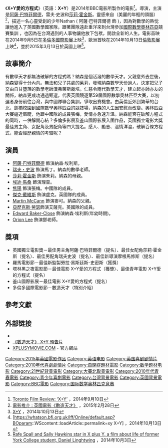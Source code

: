 {{noteTA
|G1=Show
|G2=Movie
|1=zh-hk:數造天才; zh-tw:X+Y愛的方程式; zh-hans:X加Y
}}
{{Infobox film
| name = X+Y愛的方程式
| original_name = X+Y
| image = 
| alt = 
| caption = 
| director = 摩根馬修斯
| producer = 戴維·M·湯普森<br>勞拉·黑斯廷斯-史密斯
| screenplay = 詹姆斯·格雷厄姆
| based on = 
| starring = [[阿薩·巴特菲爾德|阿薩·巴特菲爾德]]<br>拉菲斯波<br>[[莎莉·霍金斯|莎莉·霍金斯]]<br>[[埃迪·馬森|埃迪·馬森]]<br>焦陽
| music = 
| cinematography = 
| editing = 詹姆斯·格雷厄姆
| studio = BBC Films
| distributor = Bankside Films<BR>[[娛藝|娛藝]]
| released = {{flagicon|HKG}} 2015年3月19日<ref>[http://movies.infohk.net/Rcke0TdhqA 《數造天才》- 香港上畫電影] {{Wayback|url=http://movies.infohk.net/Rcke0TdhqA |date=20150402130554 }}，2015年3月1日</ref><br>{{flagicon|UK}} 2015年3月13日
| country = {{UK}}
| runtime = 111分钟
| language = [[英语|英语]]
| budget = 
| gross = 
| cn_name = X加Y
| hk_name = 數造天才
| tw_name = X+Y愛的方程式
}}
《'''X+Y愛的方程式'''》（英語：'''X+Y'''）是2014年BBC電影所製作的電影<ref>[http://variety.com/2014/film/reviews/toronto-film-review-xy-1201302661/ Toronto Film Review: ‘X+Y’] {{Wayback|url=http://variety.com/2014/film/reviews/toronto-film-review-xy-1201302661/ |date=20201112022814 }}，2014年9月10日</ref>。導演{{link-en|摩根·马修斯|Morgan Matthews (filmmaker)}}，主演是[[阿薩·巴特菲爾德|阿薩·巴特菲爾德]]，雷夫·史波和[[莎莉·霍金斯|莎莉·霍金斯]]。靈感來自{{link-en|Beautiful Young Minds|Beautiful Young Minds}}（美麗的年輕的頭腦）<ref>[http://news.sld2000.com/2015/02/xy.html 電影推介 : 英國電影《數造天才》] {{Wayback|url=http://news.sld2000.com/2015/02/xy.html |date=20210118102327 }}，2015年2月28日</ref>，描述一名心靈受創的少年Nathan ( 阿薩·巴特菲爾德 飾 )，因為對數學的熱忱讓他進入了英國數學國家隊，跟著團隊遠赴重洋來到台灣參加[[國際數學奧林匹亞|國際數學奧林匹亞]]競賽集訓 ，也因為在台灣遇到的人事物讓他放下包袱，開啟全新的人生。電影首映在2014年9月5日在[[多倫多國際影展|多倫多國際影展]]上映<ref>[http://www.tiff.net/festivals/thefestival/programmes/discovery/x-plus-y X+Y] {{webarchive|url=https://web.archive.org/web/20150721055927/http://www.tiff.net//festivals/thefestival/programmes/discovery/x-plus-y |date=2015-07-21 }}，2014年10月13日</ref>，歐洲首映在2014年10月13日[[倫敦影展|倫敦影展]]上映<ref>[https://whatson.bfi.org.uk/lff/Online/default.asp?BOparam::WScontent::loadArticle::permalink=xy X+Y] {{Wayback|url=https://whatson.bfi.org.uk/lff/Online/default.asp?BOparam::WScontent::loadArticle::permalink=xy |date=20200808043343 }}，2014年10月13日</ref>，並於2015年3月13日於英國上映<ref>[http://www.yorkpress.co.uk/news/11512569.Film_based_on_life_of_York_maths_genius/ Rafe Spall and Sally Hawkins star in X plus Y, a film about life of former York College student, Daniel Linghtwing] {{Wayback|url=http://www.yorkpress.co.uk/news/11512569.Film_based_on_life_of_York_maths_genius/ |date=20190401133311 }}，2014年10月3日</ref>。

==故事簡介==
有數學天才都無法破解的方程式嗎？納森是個活潑的數學天才。父親意外去世後，納森變得十分內向。無法和兒子共處的茱莉，發現納森數學天份過人，決定把兒子交由自甘墮落的數學老師漢弗萊斯栽培。仁慈令兩代數學天才，建立起亦師亦友的關係，納森更成功通過甄選，代表英國競逐第59屆國際數學奧林匹亞大賽，以初選者身份前往台灣，與中國隊聯合集訓，爭取出賽機會。由英倫近郊到繁華的台北，劍橋校園到國際數學奧林匹亞的競技場，納森的人生因安慰而改變。奧林匹亞大賽逼近眉睫，他跟中國隊的成員張梅，愛情亦急速升溫。納森能否在破解方程式的同時，一併解開心結？多倫多影展及釜山國際影展入圍作品，英國獨立電影大獎最佳男主角、女配角及男配角等四大提名。感人、勵志、溫情洋溢，破解百條方程式，能否經歷親情的考驗呢？

==演員==
*[[阿薩·巴特菲爾德|阿薩·巴特菲爾德]] 飾演納森·埃利斯。
*[[瑞夫・史波|瑞夫・史波]] 飾演馬丁。納森的數學老師。
*[[莎莉·霍金斯|莎莉·霍金斯]] 飾演朱莉。納森的母親。
*[[埃迪·馬桑|埃迪·馬桑]] 飾演理查。
*[[焦陽|焦陽]] 飾演張梅。中國隊的成員。
*[[傑克·戴維斯|傑克·戴維斯]] 飾演盧克。英國隊的成員。
*[[Martin_McCann|Martin McCann]] 飾演麥可。納森的父親。
*[[亞歷克斯‧勞瑟|亞歷克斯‧勞瑟]]飾演艾薩克。英國隊的成員。
*[[Edward_Baker-Close|Edward Baker-Close]] 飾演納森·埃利斯(年幼時期)。
*[http://www.imdb.com/name/nm4093657/ Orion Lee] {{Wayback|url=http://www.imdb.com/name/nm4093657/ |date=20201201032557 }} 飾演鄧老師。

==獎項==
*英國獨立電影獎－最佳男主角阿薩·巴特菲爾德（提名）、最佳女配角莎莉·霍金斯（提名）、最佳男配角瑞夫史波（提名）、最佳新導演摩根馬修斯（提名） 
*羅馬電影節－最佳新監製勞拉·黑斯廷斯-史密斯（獲獎）
*塔林黑之夜電影節－最佳電影 X+Y愛的方程式（獲獎）、最佳青年電影 X+Y愛的方程式（提名）
*釜山國際影展－最佳電影 X+Y愛的方程式（提名）
*多倫多國際電影節－數造天才（特別介紹）

==參考文獻==
{{Reflist|colwidth=30em}}

== 外部链接 ==
* {{IMDb title|3149038|X+Y}}
* [https://www.youtube.com/watch?v=GomBWwRiN_o 《數造天才》 X+Y 預告片] {{Wayback|url=https://www.youtube.com/watch?v=GomBWwRiN_o |date=20200103023928 }}
* [http://www.xplusymovie.com/ XPLUSYMOVIE.COM] {{Wayback|url=http://www.xplusymovie.com/ |date=20210119073707 }} - 官方網站

[[Category:2015年英國電影作品|Category:2015年英國電影作品]]
[[Category:英语电影|Category:英语电影]]
[[Category:英国喜剧剧情片|Category:英国喜剧剧情片]]
[[Category:2010年代喜劇劇情片|Category:2010年代喜劇劇情片]]
[[Category:自閉症題材電影|Category:自閉症題材電影]]
[[Category:数学题材电影|Category:数学题材电影]]
[[Category:21世紀背景電影|Category:21世紀背景電影]]
[[Category:大臺北取景電影|Category:大臺北取景電影]]
[[Category:2010年代青春電影|Category:2010年代青春電影]]
[[Category:青少年喜劇電影|Category:青少年喜劇電影]]
[[Category:台灣背景電影|Category:台灣背景電影]]
[[Category:英國背景電影|Category:英國背景電影]]
[[Category:BBC電影|Category:BBC電影]]
[[Category:国际数学奥林匹克竞赛|Category:国际数学奥林匹克竞赛]]